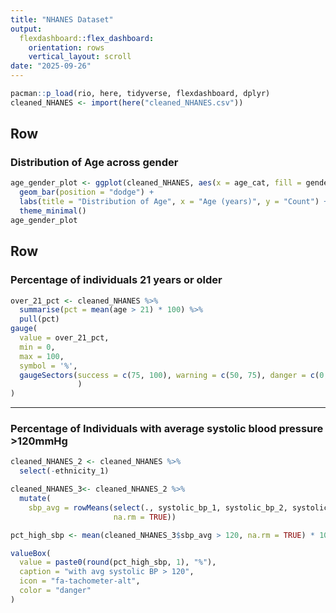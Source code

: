 ```yaml
---
title: "NHANES Dataset"
output: 
  flexdashboard::flex_dashboard:
    orientation: rows
    vertical_layout: scroll
date: "2025-09-26"
---
```


```r
pacman::p_load(rio, here, tidyverse, flexdashboard, dplyr)
cleaned_NHANES <- import(here("cleaned_NHANES.csv"))

```





Row {data-height=650}
----------------------------------------------------------------------

### Distribution of Age across gender 

```r
age_gender_plot <- ggplot(cleaned_NHANES, aes(x = age_cat, fill = gender)) +
  geom_bar(position = "dodge") +
  labs(title = "Distribution of Age", x = "Age (years)", y = "Count") +
  theme_minimal()
age_gender_plot
```




Row {data-height=350}
------------------------------------------------------------------------

### Percentage of individuals 21 years or older 

```r
over_21_pct <- cleaned_NHANES %>%
  summarise(pct = mean(age > 21) * 100) %>%
  pull(pct)
gauge(
  value = over_21_pct,
  min = 0,
  max = 100,
  symbol = '%',
  gaugeSectors(success = c(75, 100), warning = c(50, 75), danger = c(0, 50)
               )
)
```


-----------------------------------------------------------------

### Percentage of Individuals with average systolic blood pressure >120mmHg

```r
cleaned_NHANES_2 <- cleaned_NHANES %>%
  select(-ethnicity_1)

cleaned_NHANES_3<- cleaned_NHANES_2 %>%
  mutate(
    sbp_avg = rowMeans(select(., systolic_bp_1, systolic_bp_2, systolic_bp_3, systolic_bp_4), 
                       na.rm = TRUE))

pct_high_sbp <- mean(cleaned_NHANES_3$sbp_avg > 120, na.rm = TRUE) * 100

valueBox(
  value = paste0(round(pct_high_sbp, 1), "%"),
  caption = "with avg systolic BP > 120",
  icon = "fa-tachometer-alt",
  color = "danger"
)
```

